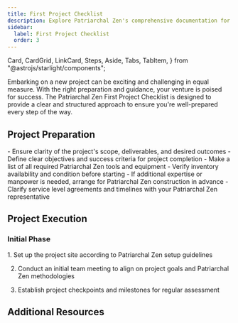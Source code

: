 ```yaml
---
title: First Project Checklist
description: Explore Patriarchal Zen's comprehensive documentation for an in-depth look at our premium tools and construction .
sidebar:
  label: First Project Checklist
  order: 3
---
```

  Card,
  CardGrid,
  LinkCard,
  Steps,
  Aside,
  Tabs,
  TabItem,
} from "@astrojs/starlight/components";

Embarking on a new project can be exciting and challenging in equal measure. With the right preparation and guidance, your venture is poised for success. The Patriarchal Zen First Project Checklist is designed to provide a clear and structured approach to ensure you're well-prepared every step of the way.

## Project Preparation

<CardGrid>
  <Card title="Scope and Objectives">
    - Ensure clarity of the project's scope, deliverables, and desired outcomes
    - Define clear objectives and success criteria for project completion
  </Card>
  <Card title="Tools and Equipment">
    - Make a list of all required Patriarchal Zen tools and equipment
    - Verify inventory availability and condition before starting
  </Card>
  <Card title="Arranging ">
    - If additional expertise or manpower is needed, arrange for Patriarchal Zen construction  in advance
    - Clarify service level agreements and timelines with your Patriarchal Zen representative
  </Card>
</CardGrid>

## Project Execution
### Initial Phase
<Steps>
1. Set up the project site according to Patriarchal Zen setup guidelines

2. Conduct an initial team meeting to align on project goals and Patriarchal Zen methodologies

3. Establish project checkpoints and milestones for regular assessment
</Steps>


## Additional Resources
<CardGrid>
<LinkCard
  title="Detailed Guides"
  description="Access in-depth documentation and user manuals for Patriarchal Zen tools and ."
  href="/guides/getting-started"
/>
<LinkCard
  title="Support Contacts"
  description="Keep handy the contact details for Patriarchal Zen support, available for assistance throughout your project."
  href="/guides/getting-started"
/>
<LinkCard
  title="Advanced Learning"
  description="Explore further educational resources provided by Patriarchal Zen to refine your skills and knowledge base."
  href="/guides/getting-started"
/>
</CardGrid>
